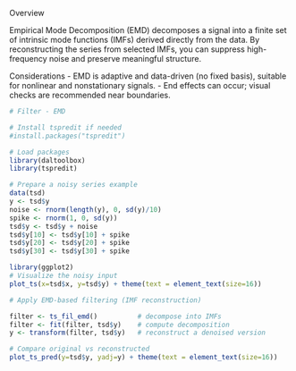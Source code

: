 Overview

Empirical Mode Decomposition (EMD) decomposes a signal into a finite set of intrinsic mode functions (IMFs) derived directly from the data. By reconstructing the series from selected IMFs, you can suppress high-frequency noise and preserve meaningful structure.

Considerations
- EMD is adaptive and data-driven (no fixed basis), suitable for nonlinear and nonstationary signals.
- End effects can occur; visual checks are recommended near boundaries.

```r
# Filter - EMD

# Install tspredit if needed
#install.packages("tspredit")
```

```r
# Load packages
library(daltoolbox)
library(tspredit) 
```


```r
# Prepare a noisy series example
data(tsd)
y <- tsd$y
noise <- rnorm(length(y), 0, sd(y)/10)
spike <- rnorm(1, 0, sd(y))
tsd$y <- tsd$y + noise
tsd$y[10] <- tsd$y[10] + spike
tsd$y[20] <- tsd$y[20] + spike
tsd$y[30] <- tsd$y[30] + spike
```

```r
library(ggplot2)
# Visualize the noisy input
plot_ts(x=tsd$x, y=tsd$y) + theme(text = element_text(size=16))
```

```r
# Apply EMD-based filtering (IMF reconstruction)

filter <- ts_fil_emd()          # decompose into IMFs
filter <- fit(filter, tsd$y)    # compute decomposition
y <- transform(filter, tsd$y)   # reconstruct a denoised version

# Compare original vs reconstructed
plot_ts_pred(y=tsd$y, yadj=y) + theme(text = element_text(size=16))
```

